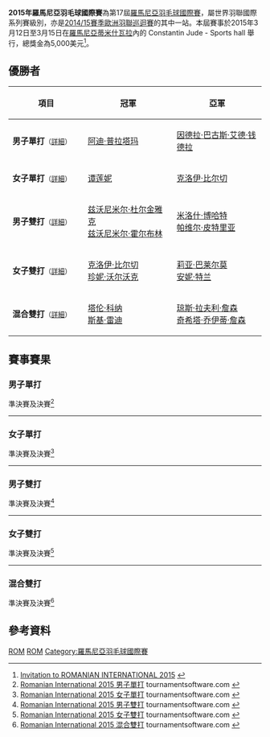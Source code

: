 {{noteTA|G1=Badminton}}
{{infobox badminton event
|name           = 2015年羅馬尼亞羽毛球國際賽
|image          = 
|size           = 
|caption        =
|dates          = 2015年3月12日－3月15日
|number_edition = 第17屆
|level          = 4B
|prize_money    = 5,000美元
|location       = {{ROM}}[[蒂米什瓦拉|蒂米什瓦拉]]
|venue          = Constantin Jude - Sports hall
|previous       = 2014年羅馬尼亞羽毛球國際賽 
|next           = 2016年羅馬尼亞羽毛球國際賽
}}
'''2015年羅馬尼亞羽毛球國際賽'''為第17屆[[羅馬尼亞羽毛球國際賽|羅馬尼亞羽毛球國際賽]]，屬世界羽聯國際系列賽級別，亦是[[2014/15賽季歐洲羽聯巡迴賽|2014/15賽季歐洲羽聯巡迴賽]]的其中一站。本屆賽事於2015年3月12日至3月15日在[[羅馬尼亞|羅馬尼亞]][[蒂米什瓦拉|蒂米什瓦拉]]內的 Constantin Jude - Sports hall 舉行，總獎金為5,000美元<ref>[http://www.bwfbadminton.org/file.aspx?id=610952&dl=1 Invitation to ROMANIAN INTERNATIONAL 2015] {{Wayback|url=http://www.bwfbadminton.org/file.aspx?id=610952&dl=1 |date=20150320093124 }}{{en}}</ref>。

== 優勝者 ==
{| class=wikitable style="font-size:small"
!width="200"|項目
!width="250"|冠軍
!width="250"|亞軍
|-
|'''男子單打'''<small>（[[#男子單打|詳細]]）</small>
|{{flagicon|INA}} [[阿迪·普拉塔玛|阿迪·普拉塔玛]]
|{{flagicon|ITA}} [[因德拉·巴古斯·艾德·钱德拉|因德拉·巴古斯·艾德·钱德拉]]
|-
|'''女子單打'''<small>（[[#女子單打|詳細]]）</small>
|{{flagicon|BEL}} [[谭莲妮|谭莲妮]]
|{{flagicon|ENG}} [[克洛伊·比尔切|克洛伊·比尔切]]
|-
|'''男子雙打'''<small>（[[#男子雙打|詳細]]）</small>
|{{flagicon|CRO}} [[兹沃尼米尔·杜尔金雅克|兹沃尼米尔·杜尔金雅克]]<br/>{{flagicon|CRO}} [[兹沃尼米尔·霍尔布林|兹沃尼米尔·霍尔布林]]
|{{flagicon|POL}} [[米洛什·博哈特|米洛什·博哈特]]<br/>{{flagicon|POL}} [[帕维尔·皮特里亚|帕维尔·皮特里亚]]
|-
|'''女子雙打'''<small>（[[#女子雙打|詳細]]）</small>
|{{flagicon|ENG}} [[克洛伊·比尔切|克洛伊·比尔切]]<br/>{{flagicon|ENG}} [[珍妮·沃尔沃克|珍妮·沃尔沃克]]
|{{flagicon|FRA}} [[莉亚·巴莱尔莫|莉亚·巴莱尔莫]]<br/>{{flagicon|FRA}} [[安妮·特兰|安妮·特兰]]
|-
|'''混合雙打'''<small>（[[#混合雙打|詳細]]）</small>
|{{flagicon|IND}} [[塔伦·科纳|塔伦·科纳]]<br/>{{flagicon|IND}} [[斯基·雷迪|斯基·雷迪]]
|{{flagicon|GER}} [[琼斯·拉夫利·詹森|琼斯·拉夫利·詹森]]<br/>{{flagicon|GER}} [[奇希塔·乔伊蒂·詹森|奇希塔·乔伊蒂·詹森]]
|}

== 賽事賽果 ==
=== 男子單打 ===
;準決賽及決賽<ref name="MS">[https://bwf.tournamentsoftware.com/sport/draw.aspx?id=9B9D3033-F82D-49CF-9A3E-5D48AD188E10&draw=2 Romanian International 2015 男子單打] tournamentsoftware.com {{en}}</ref>
{{4TeamBracket-Tennis5-v2
| team-width=200
| RD1-seed1=1
| RD1-team1='''{{nowrap|{{flagicon|ITA}} [[因德拉·巴古斯·艾德·钱德拉|因德拉·巴古斯·艾德·钱德拉]]}}
| RD1-score1-1='''11
| RD1-score1-2='''11
| RD1-score1-3='''11
| RD1-score1-4=
| RD1-score1-5=
| RD1-seed2=
| RD1-team2={{flagicon|TUR}} [[辛南·佐卢|辛南·佐卢]]
| RD1-score2-1=4
| RD1-score2-2=6
| RD1-score2-3=8
| RD1-score2-4=
| RD1-score2-5=

| RD1-seed3=7
| RD1-team3='''{{flagicon|INA}} [[阿迪·普拉塔玛|阿迪·普拉塔玛]]
| RD1-score3-1=4
| RD1-score3-2='''11
| RD1-score3-3=5
| RD1-score3-4='''11
| RD1-score3-5='''11
| RD1-seed4=8
| RD1-team4={{flagicon|NED}} [[马克·卡尔尤|马克·卡尔尤]]
| RD1-score4-1='''11
| RD1-score4-2=2
| RD1-score4-3='''11
| RD1-score4-4=7
| RD1-score4-5=9

| RD2-seed1=1
| RD2-team1={{nowrap|{{flagicon|ITA}} [[因德拉·巴古斯·艾德·钱德拉|因德拉·巴古斯·艾德·钱德拉]]}}
| RD2-score1-1=10
| RD2-score1-2=6
| RD2-score1-3=9
| RD2-score1-4=
| RD2-score1-5=
| RD2-seed2=7
| RD2-team2='''{{flagicon|INA}} [[阿迪·普拉塔玛|阿迪·普拉塔玛]]
| RD2-score2-1='''12
| RD2-score2-2='''11
| RD2-score2-3='''11
| RD2-score2-4=
| RD2-score2-5=
}}
----

=== 女子單打 ===
;準決賽及決賽<ref name="WS">[https://bwf.tournamentsoftware.com/sport/draw.aspx?id=9B9D3033-F82D-49CF-9A3E-5D48AD188E10&draw=4 Romanian International 2015 女子單打] tournamentsoftware.com {{en}}</ref>
{{4TeamBracket-Tennis5-v2
| team-width=200
| RD1-seed1=1
| RD1-team1='''{{flagicon|BEL}} [[谭莲妮|谭莲妮]]
| RD1-score1-1=8
| RD1-score1-2='''11
| RD1-score1-3='''11
| RD1-score1-4='''12
| RD1-score1-5=
| RD1-seed2=4
| RD1-team2={{flagicon|TUR}} [[埃布鲁·图纳利|埃布鲁·图纳利]]
| RD1-score2-1='''11
| RD1-score2-2=8
| RD1-score2-3=4
| RD1-score2-4=10
| RD1-score2-5=

| RD1-seed3=
| RD1-team3='''{{flagicon|ENG}} [[克洛伊·比尔切|克洛伊·比尔切]]
| RD1-score3-1='''11
| RD1-score3-2='''11
| RD1-score3-3=10
| RD1-score3-4='''13
| RD1-score3-5=
| RD1-seed4=8
| RD1-team4={{flagicon|ENG}} [[莎拉·沃克|莎拉·沃克]]
| RD1-score4-1=4
| RD1-score4-2=7
| RD1-score4-3='''12
| RD1-score4-4=11
| RD1-score4-5=

| RD2-seed1=1
| RD2-team1='''{{flagicon|BEL}} [[谭莲妮|谭莲妮]]
| RD2-score1-1='''11
| RD2-score1-2='''11
| RD2-score1-3='''12
| RD2-score1-4=
| RD2-score1-5=
| RD2-seed2=
| RD2-team2={{flagicon|ENG}} [[克洛伊·比尔切|克洛伊·比尔切]]
| RD2-score2-1=7
| RD2-score2-2=7
| RD2-score2-3=10
| RD2-score2-4=
| RD2-score2-5=
}}
----

=== 男子雙打 ===
;準決賽及決賽<ref name="MD">[https://bwf.tournamentsoftware.com/sport/draw.aspx?id=9B9D3033-F82D-49CF-9A3E-5D48AD188E10&draw=5 Romanian International 2015 男子雙打] tournamentsoftware.com {{en}}</ref>
{{4TeamBracket-Tennis5-v2
| team-width=200
| RD1-seed1=
| RD1-team1='''{{nowrap|{{flagicon|CRO}} [[兹沃尼米尔·杜尔金雅克|兹沃尼米尔·杜尔金雅克]]<br/> {{flagicon|CRO}} [[兹沃尼米尔·霍尔布林|兹沃尼米尔·霍尔布林]]}}
| RD1-score1-1='''11
| RD1-score1-2='''11
| RD1-score1-3='''11
| RD1-score1-4=
| RD1-score1-5=
| RD1-seed2=
| RD1-team2={{flagicon|FRA}} [[马林·鲍曼|马林·鲍曼]]<br/> {{flagicon|FRA}} [[乔丹·科维|乔丹·科维]]
| RD1-score2-1=7
| RD1-score2-2=6
| RD1-score2-3=9
| RD1-score2-4=
| RD1-score2-5=

| RD1-seed3=
| RD1-team3={{flagicon|ITA}} [[因德拉·巴古斯·艾德·钱德拉|因德拉·巴古斯·艾德·钱德拉]]<br/> {{flagicon|INA}} [[阿迪·普拉塔玛|阿迪·普拉塔玛]]
| RD1-score3-1='''11
| RD1-score3-2=8
| RD1-score3-3='''11
| RD1-score3-4=3
| RD1-score3-5=8
| RD1-seed4=2
| RD1-team4='''{{flagicon|POL}} [[米洛什·博哈特|米洛什·博哈特]]<br/> {{flagicon|POL}} [[帕维尔·皮特里亚|帕维尔·皮特里亚]]
| RD1-score4-1=9
| RD1-score4-2='''11
| RD1-score4-3=5
| RD1-score4-4='''11
| RD1-score4-5='''11

| RD2-seed1=1
| RD2-team1='''{{nowrap|{{flagicon|CRO}} [[兹沃尼米尔·杜尔金雅克|兹沃尼米尔·杜尔金雅克]]<br/> {{flagicon|CRO}} [[兹沃尼米尔·霍尔布林|兹沃尼米尔·霍尔布林]]}}
| RD2-score1-1='''11
| RD2-score1-2='''11
| RD2-score1-3='''11
| RD2-score1-4=
| RD2-score1-5=
| RD2-seed2=2
| RD2-team2={{flagicon|POL}} [[米洛什·博哈特|米洛什·博哈特]]<br/> {{flagicon|POL}} [[帕维尔·皮特里亚|帕维尔·皮特里亚]]
| RD2-score2-1=9
| RD2-score2-2=8
| RD2-score2-3=7
| RD2-score2-4=
| RD2-score2-5=
}}
----

=== 女子雙打 ===
;準決賽及決賽<ref name="WD">[https://bwf.tournamentsoftware.com/sport/draw.aspx?id=9B9D3033-F82D-49CF-9A3E-5D48AD188E10&draw=6 Romanian International 2015 女子雙打] tournamentsoftware.com {{en}}</ref>
{{4TeamBracket-Tennis5-v2
| team-width=200
| RD1-seed1=1
| RD1-team1={{flagicon|TUR}} [[杰姆雷·费拉|杰姆雷·费拉]]<br/> {{flagicon|TUR}} [[埃布鲁·图纳利|埃布鲁·图纳利]]
| RD1-score1-1=5
| RD1-score1-2=4
| RD1-score1-3=4
| RD1-score1-4=
| RD1-score1-5=
| RD1-seed2=
| RD1-team2='''{{flagicon|ENG}} [[克洛伊·比尔切|克洛伊·比尔切]]<br/> {{flagicon|ENG}} [[珍妮·沃尔沃克|珍妮·沃尔沃克]]
| RD1-score2-1='''11
| RD1-score2-2='''11
| RD1-score2-3='''11
| RD1-score2-4=
| RD1-score2-5=

| RD1-seed3=4
| RD1-team3='''{{flagicon|FRA}} [[莉亚·巴莱尔莫|莉亚·巴莱尔莫]]<br/> {{flagicon|FRA}} [[安妮·特兰|安妮·特兰]]
| RD1-score3-1='''11
| RD1-score3-2=13
| RD1-score3-3='''11
| RD1-score3-4='''11
| RD1-score3-5=
| RD1-seed4=
| RD1-team4={{flagicon|BEL}} [[施特菲·安妮斯|施特菲·安妮斯]]<br/> {{flagicon|BEL}} [[弗洛·万登霍克|弗洛·万登霍克]]
| RD1-score4-1=7
| RD1-score4-2='''15
| RD1-score4-3=8
| RD1-score4-4=6
| RD1-score4-5=

| RD2-seed1=
| RD2-team1='''{{flagicon|ENG}} [[克洛伊·比尔切|克洛伊·比尔切]]<br/> {{flagicon|ENG}} [[珍妮·沃尔沃克|珍妮·沃尔沃克]]
| RD2-score1-1='''11
| RD2-score1-2='''14
| RD2-score1-3=8
| RD2-score1-4='''11
| RD2-score1-5=
| RD2-seed2=4
| RD2-team2={{flagicon|FRA}} [[莉亚·巴莱尔莫|莉亚·巴莱尔莫]]<br/> {{flagicon|FRA}} [[安妮·特兰|安妮·特兰]]
| RD2-score2-1=6
| RD2-score2-2=12
| RD2-score2-3='''11
| RD2-score2-4=8
| RD2-score2-5=
}}
----

=== 混合雙打 ===
;準決賽及決賽<ref name="XD">[https://bwf.tournamentsoftware.com/sport/draw.aspx?id=9B9D3033-F82D-49CF-9A3E-5D48AD188E10&draw=8 Romanian International 2015 混合雙打] tournamentsoftware.com {{en}}</ref>
{{4TeamBracket-Tennis5-v2
| team-width=200
| RD1-seed1=
| RD1-team1='''{{flagicon|IND}} [[塔伦·科纳|塔伦·科纳]]<br/> {{flagicon|IND}} [[斯基·雷迪|斯基·雷迪]]
| RD1-score1-1='''15
| RD1-score1-2='''11
| RD1-score1-3='''11
| RD1-score1-4=
| RD1-score1-5=
| RD1-seed2=
| RD1-team2={{flagicon|GER}} [[马文·埃米尔·塞德尔|马文·埃米尔·塞德尔]]<br/> {{flagicon|GER}} [[琳达·埃弗勒|琳达·埃弗勒]]
| RD1-score2-1=14
| RD1-score2-2=7
| RD1-score2-3=6
| RD1-score2-4=
| RD1-score2-5=

| RD1-seed3=3
| RD1-team3={{flagicon|POL}} [[帕维尔·皮特里亚|帕维尔·皮特里亚]]<br/> {{flagicon|POL}} [[阿内塔·维特科夫斯卡|阿内塔·维特科夫斯卡]]
| RD1-score3-1=10
| RD1-score3-2='''11
| RD1-score3-3=7
| RD1-score3-4=8
| RD1-score3-5=
| RD1-seed4=2
| RD1-team4='''{{flagicon|GER}} [[琼斯·拉夫利·詹森|琼斯·拉夫利·詹森]]<br/> {{flagicon|GER}} [[奇希塔·乔伊蒂·詹森|奇希塔·乔伊蒂·詹森]]
| RD1-score4-1='''12
| RD1-score4-2=7
| RD1-score4-3='''11
| RD1-score4-4='''11
| RD1-score4-5=

| RD2-seed1=
| RD2-team1='''{{flagicon|IND}} [[塔伦·科纳|塔伦·科纳]]<br/> {{flagicon|IND}} [[斯基·雷迪|斯基·雷迪]]
| RD2-score1-1='''11
| RD2-score1-2='''11
| RD2-score1-3='''11
| RD2-score1-4=
| RD2-score1-5=
| RD2-seed2=2
| RD2-team2={{flagicon|GER}} [[琼斯·拉夫利·詹森|琼斯·拉夫利·詹森]]<br/> {{flagicon|GER}} [[奇希塔·乔伊蒂·詹森|奇希塔·乔伊蒂·詹森]]
| RD2-score2-1=7
| RD2-score2-2=8
| RD2-score2-3=4
| RD2-score2-4=
| RD2-score2-5=
}}

== 參考資料 ==
{{Reflist}}

[[Category:2015年世界羽聯國際系列賽|ROM]]
[[Category:2014/15賽季歐洲羽聯巡迴賽|ROM]]
[[Category:羅馬尼亞羽毛球國際賽|Category:羅馬尼亞羽毛球國際賽]]